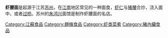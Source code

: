 {{unreferenced|time=2015-07-17T07:45:37+00:00}}
{{NoteTA
| 1=zh-hans:面; zh-hant:麵;
}}
'''虾腰面'''是起源于江苏[[苏州|苏州]]，在[[江南|江南]]地区常见的一种面食，[[虾仁|虾仁]]与[[猪腰|猪腰]]合炒，浇入面中，或者[[过桥|过桥]]。苏州的[[朱鸿兴|朱鸿兴]]面馆是制作虾腰面的名店。

{{Food-and-drink-stub}}

[[Category:江蘇食品|Category:江蘇食品]]
[[Category:麵條食品|Category:麵條食品]]
[[Category:虾类菜肴|Category:虾类菜肴]]
[[Category:豬內臟食品|Category:豬內臟食品]]